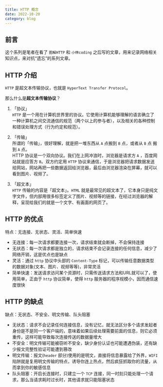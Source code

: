 ```yaml
---
title: HTTP 概念
date: 2022-10-20
category: blog
---
```


## 前言

这个系列是笔者在看了 `图解HTTP` 和 `小林coding` 之后写的文章，用来记录网络相关知识点，来对抗“遗忘”的系列文章。
## HTTP 介绍
`HTTP` 是超文本传输协议，也就是 `HyperText Transfer Protocol`。  

那么什么是**超文本传输协议**？  

1. 「协议」  
`HTTP` 是一个用在计算机世界里的协议。它使用计算机能够理解的语言确立了一种计算机之间交流通信的规范（两个以上的参与者），以及相关的各种控制和错误处理方式（行为约定和规范）。 

2. 「传输」  
所谓的「传输」，很好理解，就是把一堆东西从 `A` 点搬到 `B` 点，或者从 `B` 点 搬到 `A` 点。  
HTTP 协议是一个双向协议。我们在上网冲浪时，浏览器是请求方 `A` ，百度网站就是应答方 `B`。双方约定用 `HTTP` 协议来通信，于是浏览器把请求数据发送给网站，网站再把一些数据返回给浏览器，最后由浏览器渲染在屏幕，就可以看到图片、视频了。  

3. 「超文本」  
`HTTP` 传输的内容是「超文本」。`HTML` 就是最常见的超文本了，它本身只是纯文字文件，但内部用很多标签定义了图片、视频等的链接，在经过浏览器的解释，呈现给我们的就是一个文字、有画面的网页了。

## HTTP 的优点
特点：无连接、无状态、灵活、简单快速

- 无连接：每一次请求都要连接一次，请求结束就会断掉，不会保持连接  
- 无状态：每一次请求都是独立的，请求结束不会记录连接的任何信息，减少了网络开销，这是优点也是缺点  
- 灵活：通过 `http` 协议中头部的 `Content-Type` 标记，可以传输任意数据类型的数据对象(文本、图片、视频等等)，非常灵活  
- 简单快速：发送请求访问某个资源时，只需传送请求方法和URL就可以了，使用简单，正由于 `http` 协议简单，使得 `http` 服务器的程序规模小，因而通信速度很快  

## HTTP 的缺点
缺点：无状态、不安全、明文传输、队头阻塞  

- 无状态：请求不会记录任何连接信息，没有记忆，就无法区分多个请求发起者身份是不是同一个客户端的，意味着如果后续处理需要前面的信息，则它必须重传，这样可能导致每次连接传送的数据量增大  
- 不安全：明文传输可能被窃听不安全，缺少身份认证也可能遭遇伪装，还有缺少报文完整性验证可能遭到篡改  
- 明文传输：报文(`header` 部分)使用的是明文，直接将信息暴露给了外界，`WIFI` 陷阱就是复用明文传输的特点，诱导你连上热点，然后疯狂抓取你的流量，从而拿到你的敏感信息  
- 队头阻塞：开启长连接时，只建立一个 `TCP` 连接，同一时刻只能处理一个请求，那么当请求耗时过长时，其他请求就只能阻塞状态
